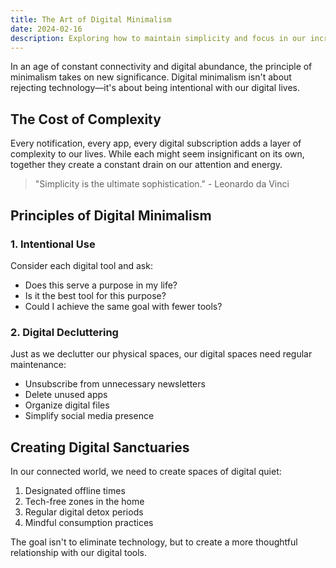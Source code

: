 ```yaml
---
title: The Art of Digital Minimalism
date: 2024-02-16
description: Exploring how to maintain simplicity and focus in our increasingly connected world.
---
```


In an age of constant connectivity and digital abundance, the principle of minimalism takes on new significance. Digital minimalism isn't about rejecting technology—it's about being intentional with our digital lives.

## The Cost of Complexity

Every notification, every app, every digital subscription adds a layer of complexity to our lives. While each might seem insignificant on its own, together they create a constant drain on our attention and energy.

> "Simplicity is the ultimate sophistication." - Leonardo da Vinci

## Principles of Digital Minimalism

### 1. Intentional Use

Consider each digital tool and ask:
- Does this serve a purpose in my life?
- Is it the best tool for this purpose?
- Could I achieve the same goal with fewer tools?

### 2. Digital Decluttering

Just as we declutter our physical spaces, our digital spaces need regular maintenance:
- Unsubscribe from unnecessary newsletters
- Delete unused apps
- Organize digital files
- Simplify social media presence

## Creating Digital Sanctuaries

In our connected world, we need to create spaces of digital quiet:

1. Designated offline times
2. Tech-free zones in the home
3. Regular digital detox periods
4. Mindful consumption practices

The goal isn't to eliminate technology, but to create a more thoughtful relationship with our digital tools.